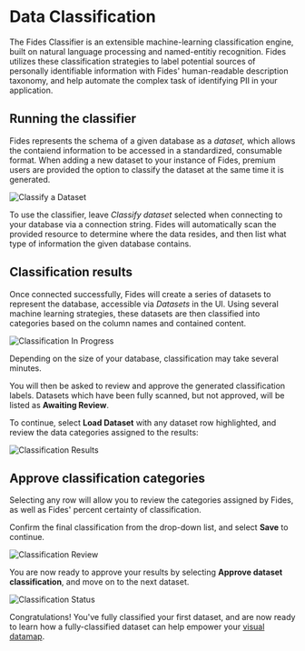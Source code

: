 
# Data Classification

The Fides Classifier is an extensible machine-learning classification engine, built on natural language processing and named-entitiy recognition. Fides utilizes these classification strategies to label potential sources of personally identifiable information with Fides' human-readable description taxonomy, and help automate the complex task of identifying PII in your application.

## Running the classifier

Fides represents the schema of a given database as a *dataset,* which allows the contaiend information to be accessed in a standardized, consumable format. When adding a new dataset to your instance of Fides, premium users are provided the option to classify the dataset at the same time it is generated.

![Classify a Dataset](../../public/assets/img/enterprise/classify_dataset.png)

To use the classifier, leave *Classify dataset* selected when connecting to your database via a connection string. Fides will automatically scan the provided resource to determine where the data resides, and then list what type of information the given database contains. 

## Classification results

Once connected successfully, Fides will create a series of datasets to represent the database, accessible via *Datasets* in the UI. Using several machine learning strategies, these datasets are then classified into categories based on the column names and contained content. 

![Classification In Progress](../../public/assets/img/enterprise/classify_inprogress.png)

<Callout emoji="⚠️">
  Depending on the size of your database, classification may take several minutes.
</Callout>

You will then be asked to review and approve the generated classification labels. Datasets which have been fully scanned, but not approved, will be listed as **Awaiting Review**.

To continue, select **Load Dataset** with any dataset row highlighted, and review the data categories assigned to the results:

![Classification Results](../../public/assets/img/enterprise/classify_results.png)

## Approve classification categories

Selecting any row will allow you to review the categories assigned by Fides, as well as Fides' percent certainty of classification. 

Confirm the final classification from the drop-down list, and select **Save** to continue. 

![Classification Review](../../public/assets/img/enterprise/classify_review.png)

You are now ready to approve your results by selecting **Approve dataset classification**, and move on to the next dataset.

![Classification Status](../../public/assets/img/enterprise/classify_status.png)

Congratulations! You've fully classified your first dataset, and are now ready to learn how a fully-classified dataset can help empower your [visual datamap](./datamaps).